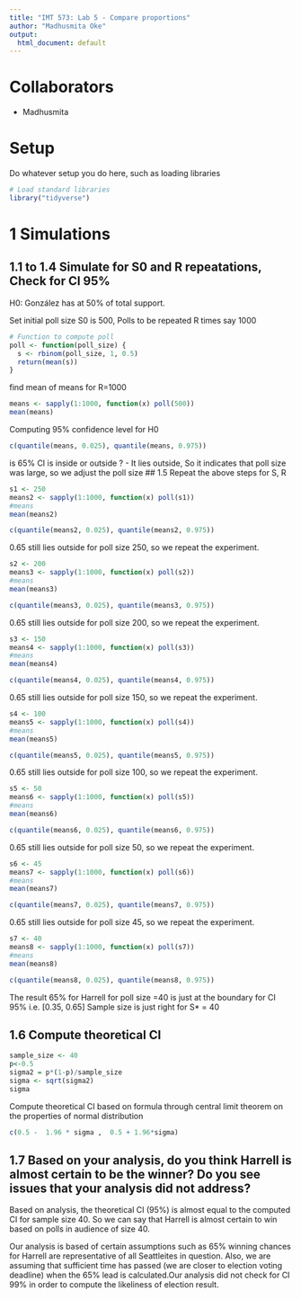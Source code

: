 ```yaml
---
title: "IMT 573: Lab 5 - Compare proportions"
author: "Madhusmita Oke"
output:
  html_document: default
---
```


# Collaborators
- Madhusmita

# Setup

Do whatever setup you do here, such as loading libraries

```r
# Load standard libraries
library("tidyverse")
```

# 1 Simulations

## 1.1 to 1.4 Simulate for S0 and R repeatations, Check for CI 95%
H0: González has at 50% of total support. 

Set initial poll size S0 is 500, Polls to be repeated R times say 1000
```r
# Function to compute poll
poll <- function(poll_size) {
  s <- rbinom(poll_size, 1, 0.5)
  return(mean(s))
}

```

find mean of means for R=1000
```r
means <- sapply(1:1000, function(x) poll(500))
mean(means)

```


Computing 95% confidence level for H0
```r

c(quantile(means, 0.025), quantile(means, 0.975))
```

is 65% CI is inside or outside ? - It lies outside, So it indicates that poll size  was large, so we adjust the poll size
## 1.5 Repeat the above steps for S, R
```r
s1 <- 250
means2 <- sapply(1:1000, function(x) poll(s1))
#means
mean(means2)

c(quantile(means2, 0.025), quantile(means2, 0.975))
```

0.65 still lies outside for poll size 250, so we repeat the experiment.

```r
s2 <- 200
means3 <- sapply(1:1000, function(x) poll(s2))
#means
mean(means3)

c(quantile(means3, 0.025), quantile(means3, 0.975))
```


0.65 still lies outside for poll size 200, so we repeat the experiment.

```r
s3 <- 150
means4 <- sapply(1:1000, function(x) poll(s3))
#means
mean(means4)

c(quantile(means4, 0.025), quantile(means4, 0.975))
```

0.65 still lies outside for poll size 150, so we repeat the experiment.

```r
s4 <- 100
means5 <- sapply(1:1000, function(x) poll(s4))
#means
mean(means5)

c(quantile(means5, 0.025), quantile(means5, 0.975))
```

0.65 still lies outside for poll size 100, so we repeat the experiment.

```r
s5 <- 50
means6 <- sapply(1:1000, function(x) poll(s5))
#means
mean(means6)

c(quantile(means6, 0.025), quantile(means6, 0.975))
```


0.65 still lies outside for poll size 50, so we repeat the experiment.

```r
s6 <- 45
means7 <- sapply(1:1000, function(x) poll(s6))
#means
mean(means7)

c(quantile(means7, 0.025), quantile(means7, 0.975))
```


0.65 still lies outside for poll size 45, so we repeat the experiment.

```r
s7 <- 40
means8 <- sapply(1:1000, function(x) poll(s7))
#means
mean(means8)

c(quantile(means8, 0.025), quantile(means8, 0.975))
```


The result 65% for Harrell for poll size =40 is just at the boundary for CI 95% i.e. [0.35, 0.65]
Sample size is just right for S* = 40

## 1.6 Compute theoretical CI
```r
sample_size <- 40
p<-0.5
sigma2 = p*(1-p)/sample_size
sigma <- sqrt(sigma2)
sigma
```

Compute theoretical CI based on formula through central limit theorem on the properties of normal distribution 

```r

c(0.5 -  1.96 * sigma ,  0.5 + 1.96*sigma)
```

## 1.7 Based on your analysis, do you think Harrell is almost certain to be the winner? Do you see issues that your analysis did not address?

Based on analysis, the theoretical CI (95%) is almost equal to the computed CI for sample size 40. So we can say that Harrell is almost certain to win based on polls in audience of size 40. 


Our analysis is based of certain assumptions such as 65% winning chances for Harrell are representative of all Seattleites in question. Also, we are assuming that sufficient time has passed (we are closer to election voting deadline) when the 65% lead is calculated.Our analysis did not check for CI 99% in order to compute the likeliness of election result.
